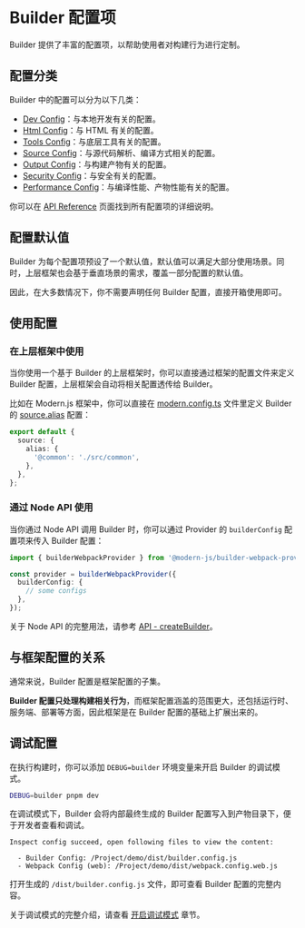 # Builder 配置项

Builder 提供了丰富的配置项，以帮助使用者对构建行为进行定制。

## 配置分类

Builder 中的配置可以分为以下几类：

- [Dev Config](/api/config-dev.html)：与本地开发有关的配置。
- [Html Config](/api/config-html.html)：与 HTML 有关的配置。
- [Tools Config](/api/config-tools.html)：与底层工具有关的配置。
- [Source Config](/api/config-source.html)：与源代码解析、编译方式相关的配置。
- [Output Config](/api/config-output.html)：与构建产物有关的配置。
- [Security Config](/api/config-security.html)：与安全有关的配置。
- [Performance Config](/api/config-performance.html)：与编译性能、产物性能有关的配置。

你可以在 [API Reference](/api/index) 页面找到所有配置项的详细说明。

## 配置默认值

Builder 为每个配置项预设了一个默认值，默认值可以满足大部分使用场景。同时，上层框架也会基于垂直场景的需求，覆盖一部分配置的默认值。

因此，在大多数情况下，你不需要声明任何 Builder 配置，直接开箱使用即可。

## 使用配置

### 在上层框架中使用

当你使用一个基于 Builder 的上层框架时，你可以直接通过框架的配置文件来定义 Builder 配置，上层框架会自动将相关配置透传给 Builder。

比如在 Modern.js 框架中，你可以直接在 [modern.config.ts](https://modernjs.dev/configure/app/usage.html) 文件里定义 Builder 的 [source.alias](/api/config-source.html#sourcealias) 配置：

```ts title="modern.config.ts"
export default {
  source: {
    alias: {
      '@common': './src/common',
    },
  },
};
```

### 通过 Node API 使用

当你通过 Node API 调用 Builder 时，你可以通过 Provider 的 `builderConfig` 配置项来传入 Builder 配置：

```ts
import { builderWebpackProvider } from '@modern-js/builder-webpack-provider';

const provider = builderWebpackProvider({
  builderConfig: {
    // some configs
  },
});
```

关于 Node API 的完整用法，请参考 [API - createBuilder](/api/builder-core.html#createbuilder)。

## 与框架配置的关系

通常来说，Builder 配置是框架配置的子集。

**Builder 配置只处理构建相关行为**，而框架配置涵盖的范围更大，还包括运行时、服务端、部署等方面，因此框架是在 Builder 配置的基础上扩展出来的。

## 调试配置

在执行构建时，你可以添加 `DEBUG=builder` 环境变量来开启 Builder 的调试模式。

```bash
DEBUG=builder pnpm dev
```

在调试模式下，Builder 会将内部最终生成的 Builder 配置写入到产物目录下，便于开发者查看和调试。

```
Inspect config succeed, open following files to view the content:

  - Builder Config: /Project/demo/dist/builder.config.js
  - Webpack Config (web): /Project/demo/dist/webpack.config.web.js
```

打开生成的 `/dist/builder.config.js` 文件，即可查看 Builder 配置的完整内容。

关于调试模式的完整介绍，请查看 [开启调试模式](/guide/debug/debug-mode.html) 章节。

